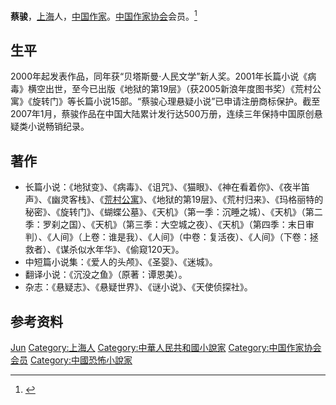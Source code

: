 {{Infobox Writer
| name         = 蔡骏
| image        = 
| imagesize    = 
| caption      = 
| pseudonym    = 
| birthname    = 
| birthdate    = {{birth date and age|1978|12|23|}}
| birthplace   = {{CHN}}[[上海市|上海市]]
| deathdate    = 
| deathplace   = 
| occupation   = [[作家|作家]]
| period       = 2000年－
| genre        = 
| subject      = 
| movement     = 
| notableworks = 
| spouse       = 
| partner      = 
| children     = 
| relatives    = 
| influences   = 
| influenced   = 
| awards       = 
| signature    = 
| website      = [http://blog.sina.com.cn/caijun 新浪博客]
}}

'''蔡骏'''{{BD|1978年|12月23日|||}}，[[上海市|上海]]人，[[中华人民共和国|中国]][[作家|作家]]。[[中国作家协会|中国作家协会]]会员。<ref>{{Cite web|title=蔡骏|url=http://www.chinawriter.com.cn/zxhy/member/269.shtml|accessdate=2020-01-23|work=中国作家网|archive-date=2018-08-13|archive-url=https://web.archive.org/web/20180813153217/http://www.chinawriter.com.cn/zxhy/member/269.shtml|dead-url=no}}</ref>

== 生平 ==
2000年起发表作品，同年获“贝塔斯曼·人民文学”新人奖。2001年长篇小说《病毒》横空出世，至今已出版《地狱的第19层》（获2005新浪年度图书奖）《荒村公寓》《旋转门》等长篇小说15部。“蔡骏心理悬疑小说”已申请注册商标保护。截至2007年1月，蔡骏作品在中国大陆累计发行达500万册，连续三年保持中国原创悬疑类小说畅销纪录。

== 著作 ==
*长篇小说：《地狱变》、《病毒》、《诅咒》、《猫眼》、《神在看着你》、《夜半笛声》、《幽灵客栈》、《[[荒村公寓|荒村公寓]]》、《地狱的第19层》、《荒村归来》、《玛格丽特的秘密》、《旋转门》、《蝴蝶公墓》、《天机》（第一季：沉睡之城）、《天机》（第二季：罗刹之国）、《天机》（第三季：大空城之夜）、《天机》（第四季：末日审判）、《人间》（上卷：谁是我）、《人间》（中卷：复活夜）、《人间》（下卷：拯救者）、《谋杀似水年华》、《偷窥120天》。
*中短篇小说集：《爱人的头颅》、《圣婴》、《迷城》。
*翻译小说：《沉没之鱼》（原著：谭恩美）。
*杂志：《悬疑志》、《悬疑世界》、《谜小说》、《天使侦探社》。

== 参考资料 ==
{{reflist}}

{{中国作家协会第九届全国委员会}}

{{Authority control}}
{{DEFAULTSORT:Cai Jun}}
[[Category:蔡姓|Jun]]
[[Category:上海人|Category:上海人]]
[[Category:中華人民共和國小說家|Category:中華人民共和國小說家]]
[[Category:中国作家协会会员|Category:中国作家协会会员]]
[[Category:中國恐怖小說家|Category:中國恐怖小說家]]